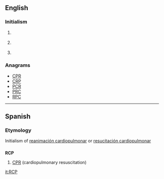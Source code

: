 ==English==
{{wikipedia}}

===Initialism===
{{en-initialism}}

# {{context|mechanical engineering|lang=en}} {{initialism of|w:Reinforced Concrete Pipe|Reinforced Concrete Pipe}}
# {{context|politics|lang=en}} {{initialism of|w:Revolutionary Communist Party|Revolutionary Communist Party}}
# {{context|software|lang=en}} {{initialism of|w:Rich Client Platform|Rich Client Platform}}

===Anagrams===
* [[CPR#English|CPR]] 
* [[CRP#English|CRP]]
* [[PCR#English|PCR]]
* [[PRC#English|PRC]]
* [[RPC#English|RPC]]

----
==Spanish==

===Etymology===
Initialism of [[reanimación cardiopulmonar]] or [[resucitación cardiopulmonar]]


==={{initialism-old|es}}===
'''RCP'''

# [[CPR]] (cardiopulmonary resuscitation)

[[it:RCP]]
